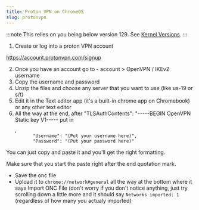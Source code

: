 ```yaml
---
title: Proton VPN on ChromeOS
slug: protonvpn
---
```



:::note
This relies on you being below version 129. See [Kernel Versions](/kajigs/kernverinfo).
:::

1. Create or log into a proton VPN account

https://account.protonvpn.com/signup

2. Once you have an account go to - account > OpenVPN / IKEv2 username
3. Copy the username and password
4. Unzip the files and choose any server that you want to use (like us-19 or s/t)
5. Edit it in the Text editor app (it's a built-in chrome app on Chromebook) or any other text editor
6. All the way at the end, after "TLSAuthContents": "-----BEGIN OpenVPN Static key V1----- put in

```
   ,
          "Username": "(Put your username here)",
          "Password": "(Put your password here)"
```

You can just copy and paste it and you'll get the right formatting.

Make sure that you start the paste right after the end quotation mark.

- Save the onc file
- Upload it to `chrome://network#general` all the way at the bottom where it says Import ONC File (don't worry if you don't notice anything, just try scrolling down a little more and it should say `Networks imported: 1` (regardless of how many you actualy imported)
